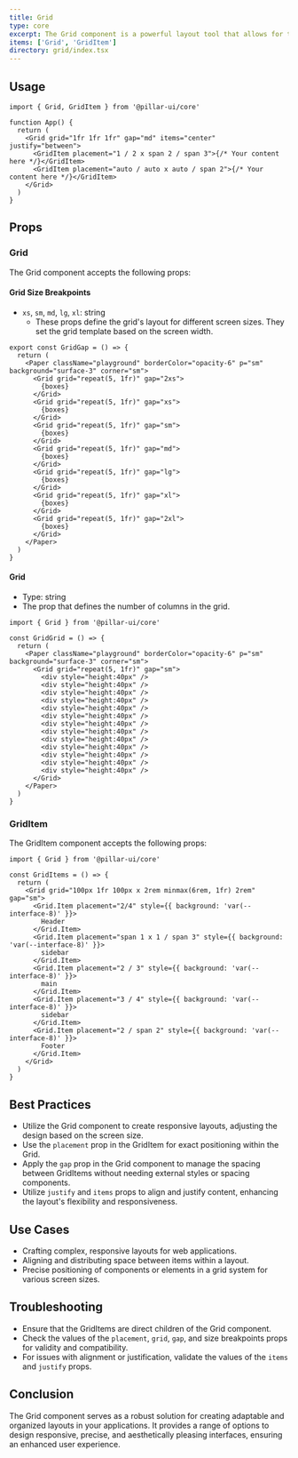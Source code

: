 ```yaml
---
title: Grid
type: core
excerpt: The Grid component is a powerful layout tool that allows for the creation of responsive and complex layouts with ease. It facilitates the arrangement of components or elements into rows and columns, offering various customization options such as alignment, spacing, and placement.
items: ['Grid', 'GridItem']
directory: grid/index.tsx
---
```


## Usage

```tsx showLineNumbers title="Grid.tsx"
import { Grid, GridItem } from '@pillar-ui/core'

function App() {
  return (
    <Grid grid="1fr 1fr 1fr" gap="md" items="center" justify="between">
      <GridItem placement="1 / 2 x span 2 / span 3">{/* Your content here */}</GridItem>
      <GridItem placement="auto / auto x auto / span 2">{/* Your content here */}</GridItem>
    </Grid>
  )
}
```

## Props

### Grid

The Grid component accepts the following props:

#### Grid Size Breakpoints

- `xs`, `sm`, `md`, `lg`, `xl`: string
  - These props define the grid's layout for different screen sizes. They set the grid template based on the screen width.

<GridGap />

```tsx showLineNumbers title="Code.tsx"
export const GridGap = () => {
  return (
    <Paper className="playground" borderColor="opacity-6" p="sm" background="surface-3" corner="sm">
      <Grid grid="repeat(5, 1fr)" gap="2xs">
        {boxes}
      </Grid>
      <Grid grid="repeat(5, 1fr)" gap="xs">
        {boxes}
      </Grid>
      <Grid grid="repeat(5, 1fr)" gap="sm">
        {boxes}
      </Grid>
      <Grid grid="repeat(5, 1fr)" gap="md">
        {boxes}
      </Grid>
      <Grid grid="repeat(5, 1fr)" gap="lg">
        {boxes}
      </Grid>
      <Grid grid="repeat(5, 1fr)" gap="xl">
        {boxes}
      </Grid>
      <Grid grid="repeat(5, 1fr)" gap="2xl">
        {boxes}
      </Grid>
    </Paper>
  )
}
```

#### Grid

- Type: string
- The prop that defines the number of columns in the grid.

<GridGrid />

```tsx showLineNumbers title="Code.tsx"
import { Grid } from '@pillar-ui/core'

const GridGrid = () => {
  return (
    <Paper className="playground" borderColor="opacity-6" p="sm" background="surface-3" corner="sm">
      <Grid grid="repeat(5, 1fr)" gap="sm">
        <div style="height:40px" />
        <div style="height:40px" />
        <div style="height:40px" />
        <div style="height:40px" />
        <div style="height:40px" />
        <div style="height:40px" />
        <div style="height:40px" />
        <div style="height:40px" />
        <div style="height:40px" />
        <div style="height:40px" />
        <div style="height:40px" />
        <div style="height:40px" />
        <div style="height:40px" />
      </Grid>
    </Paper>
  )
}
```

### GridItem

The GridItem component accepts the following props:

<Item />

```tsx showLineNumbers title="Code.tsx"
import { Grid } from '@pillar-ui/core'

const GridItems = () => {
  return (
    <Grid grid="100px 1fr 100px x 2rem minmax(6rem, 1fr) 2rem" gap="sm">
      <Grid.Item placement="2/4" style={{ background: 'var(--interface-8)' }}>
        Header
      </Grid.Item>
      <Grid.Item placement="span 1 x 1 / span 3" style={{ background: 'var(--interface-8)' }}>
        sidebar
      </Grid.Item>
      <Grid.Item placement="2 / 3" style={{ background: 'var(--interface-8)' }}>
        main
      </Grid.Item>
      <Grid.Item placement="3 / 4" style={{ background: 'var(--interface-8)' }}>
        sidebar
      </Grid.Item>
      <Grid.Item placement="2 / span 2" style={{ background: 'var(--interface-8)' }}>
        Footer
      </Grid.Item>
    </Grid>
  )
}
```

## Best Practices

- Utilize the Grid component to create responsive layouts, adjusting the design based on the screen size.
- Use the `placement` prop in the GridItem for exact positioning within the Grid.
- Apply the `gap` prop in the Grid component to manage the spacing between GridItems without needing external styles or spacing components.
- Utilize `justify` and `items` props to align and justify content, enhancing the layout's flexibility and responsiveness.

## Use Cases

- Crafting complex, responsive layouts for web applications.
- Aligning and distributing space between items within a layout.
- Precise positioning of components or elements in a grid system for various screen sizes.

## Troubleshooting

- Ensure that the GridItems are direct children of the Grid component.
- Check the values of the `placement`, `grid`, `gap`, and size breakpoints props for validity and compatibility.
- For issues with alignment or justification, validate the values of the `items` and `justify` props.

## Conclusion

The Grid component serves as a robust solution for creating adaptable and organized layouts in your applications. It provides a range of options to design responsive, precise, and aesthetically pleasing interfaces, ensuring an enhanced user experience.
